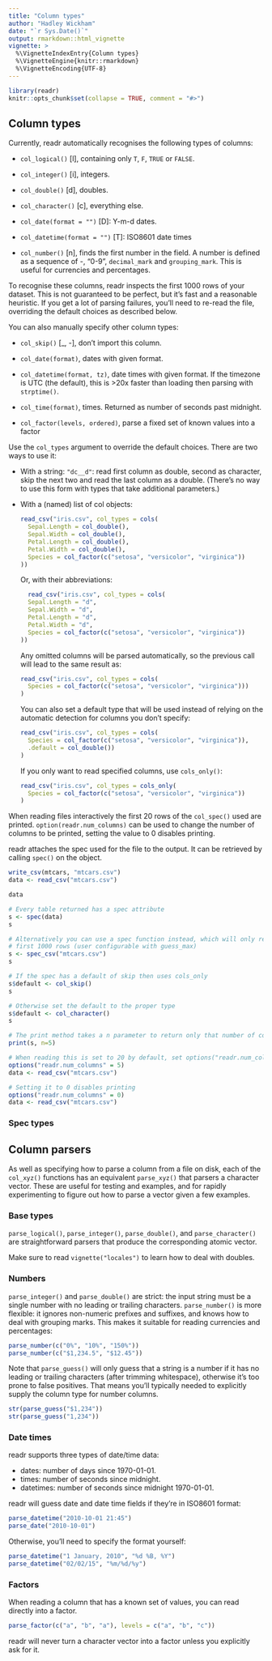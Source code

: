 ```yaml
---
title: "Column types"
author: "Hadley Wickham"
date: "`r Sys.Date()`"
output: rmarkdown::html_vignette
vignette: >
  %\VignetteIndexEntry{Column types}
  %\VignetteEngine{knitr::rmarkdown}
  %\VignetteEncoding{UTF-8}
---
```


```r
library(readr)
knitr::opts_chunk$set(collapse = TRUE, comment = "#>")
```

## Column types

Currently, readr automatically recognises the following types of columns:

* `col_logical()` [l], containing only `T`, `F`, `TRUE` or `FALSE`.

* `col_integer()` [i], integers.

* `col_double()` [d], doubles.

* `col_character()` [c], everything else.

* `col_date(format = "")` [D]: Y-m-d dates.

* `col_datetime(format = "")` [T]: ISO8601 date times

* `col_number()` [n], finds the first number in the field. A number is defined
   as a sequence of -, "0-9", `decimal_mark` and `grouping_mark`. This is
   useful for currencies and percentages.

To recognise these columns, readr inspects the first 1000 rows of your dataset. This is not guaranteed to be perfect, but it's fast and a reasonable heuristic. If you get a lot of parsing failures, you'll need to re-read the file, overriding the default choices as described below.

You can also manually specify other column types:

* `col_skip()` [_, -], don't import this column.

* `col_date(format)`, dates with given format.

* `col_datetime(format, tz)`, date times with given format. If the timezone
  is UTC (the default), this is >20x faster than loading then parsing with
  `strptime()`.

* `col_time(format)`, times. Returned as number of seconds past midnight.

* `col_factor(levels, ordered)`, parse a fixed set of known values into a
  factor

Use the `col_types` argument to override the default choices. There are two ways to use it:

* With a string: `"dc__d"`: read first column as double, second as character,
  skip the next two and read the last column as a double. (There's no way to
  use this form with types that take additional parameters.)

* With a (named) list of col objects:

    ```R
    read_csv("iris.csv", col_types = cols(
      Sepal.Length = col_double(),
      Sepal.Width = col_double(),
      Petal.Length = col_double(),
      Petal.Width = col_double(),
      Species = col_factor(c("setosa", "versicolor", "virginica"))
    ))
    ```

    Or, with their abbreviations:

    ```R
      read_csv("iris.csv", col_types = cols(
      Sepal.Length = "d",
      Sepal.Width = "d",
      Petal.Length = "d",
      Petal.Width = "d",
      Species = col_factor(c("setosa", "versicolor", "virginica"))
    ))
    ```

    Any omitted columns will be parsed automatically, so the previous call
    will lead to the same result as:

    ```R
    read_csv("iris.csv", col_types = cols(
      Species = col_factor(c("setosa", "versicolor", "virginica")))
    )
    ```

    You can also set a default type that will be used instead of
    relying on the automatic detection for columns you don't specify:

    ```R
    read_csv("iris.csv", col_types = cols(
      Species = col_factor(c("setosa", "versicolor", "virginica")),
      .default = col_double())
    )
    ```

    If you only want to read specified columns, use `cols_only()`:

    ```R
    read_csv("iris.csv", col_types = cols_only(
      Species = col_factor(c("setosa", "versicolor", "virginica"))
    )
    ```

When reading files interactively the first 20 rows of the `col_spec()` used are
printed. `option(readr.num_columns)` can be used to change the number of
columns to be printed, setting the value to 0 disables printing.

readr attaches the spec used for the file to the output. It can be retrieved by
calling `spec()` on the object.

```r
write_csv(mtcars, "mtcars.csv")
data <- read_csv("mtcars.csv")

data

# Every table returned has a spec attribute
s <- spec(data)
s

# Alternatively you can use a spec function instead, which will only read the
# first 1000 rows (user configurable with guess_max)
s <- spec_csv("mtcars.csv")
s

# If the spec has a default of skip then uses cols_only
s$default <- col_skip()
s

# Otherwise set the default to the proper type
s$default <- col_character()
s

# The print method takes a n parameter to return only that number of columns
print(s, n=5)

# When reading this is set to 20 by default, set options("readr.num_columns" = x) to change
options("readr.num_columns" = 5)
data <- read_csv("mtcars.csv")

# Setting it to 0 disables printing
options("readr.num_columns" = 0)
data <- read_csv("mtcars.csv")
```

### Spec types

## Column parsers

As well as specifying how to parse a column from a file on disk, each of the `col_xyz()` functions has an equivalent `parse_xyz()` that parsers a character vector. These are useful for testing and examples, and for rapidly experimenting to figure out how to parse a vector given a few examples.

### Base types

`parse_logical()`, `parse_integer()`, `parse_double()`, and `parse_character()` are straightforward parsers that produce the corresponding atomic vector.

Make sure to read `vignette("locales")` to learn how to deal with doubles.

### Numbers

`parse_integer()` and `parse_double()` are strict: the input string must be a single number with no leading or trailing characters. `parse_number()` is more flexible: it ignores non-numeric prefixes and suffixes, and knows how to deal with grouping marks. This makes it suitable for reading currencies and percentages:

```r
parse_number(c("0%", "10%", "150%"))
parse_number(c("$1,234.5", "$12.45"))
```

Note that `parse_guess()` will only guess that a string is a number if it has no leading or trailing characters (after trimming whitespace), otherwise it's too prone to false positives. That means you'll typically needed to explicitly supply the column type for number columns.

```r
str(parse_guess("$1,234"))
str(parse_guess("1,234"))
```

### Date times

readr supports three types of date/time data:

* dates: number of days since 1970-01-01.
* times: number of seconds since midnight.
* datetimes: number of seconds since midnight 1970-01-01.

readr will guess date and date time fields if they're in ISO8601 format:

```r
parse_datetime("2010-10-01 21:45")
parse_date("2010-10-01")
```

Otherwise, you'll need to specify the format yourself:

```r
parse_datetime("1 January, 2010", "%d %B, %Y")
parse_datetime("02/02/15", "%m/%d/%y")
```

### Factors

When reading a column that has a known set of values, you can read directly into a factor.

```r
parse_factor(c("a", "b", "a"), levels = c("a", "b", "c"))
```

readr will never turn a character vector into a factor unless you explicitly ask for it.
